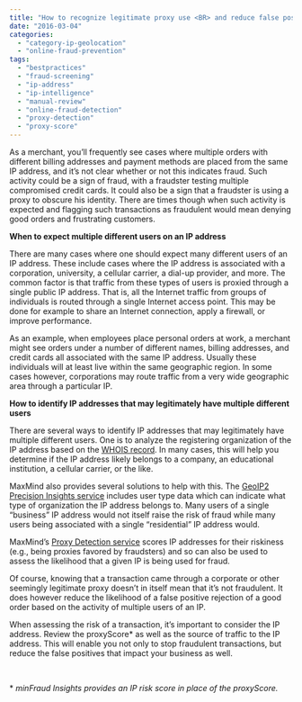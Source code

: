 ```yaml
---
title: "How to recognize legitimate proxy use <BR> and reduce false positives during order review"
date: "2016-03-04"
categories: 
  - "category-ip-geolocation"
  - "online-fraud-prevention"
tags: 
  - "bestpractices"
  - "fraud-screening"
  - "ip-address"
  - "ip-intelligence"
  - "manual-review"
  - "online-fraud-detection"
  - "proxy-detection"
  - "proxy-score"
---
```


As a merchant, you’ll frequently see cases where multiple orders with different billing addresses and payment methods are placed from the same IP address, and it’s not clear whether or not this indicates fraud. Such activity could be a sign of fraud, with a fraudster testing multiple compromised credit cards. It could also be a sign that a fraudster is using a proxy to obscure his identity. There are times though when such activity is expected and flagging such transactions as fraudulent would mean denying good orders and frustrating customers.

**When to expect multiple different users on an IP address**

There are many cases where one should expect many different users of an IP address. These include cases where the IP address is associated with a corporation, university, a cellular carrier, a dial-up provider, and more. The common factor is that traffic from these types of users is proxied through a single public IP address. That is, all the Internet traffic from groups of individuals is routed through a single Internet access point. This may be done for example to share an Internet connection, apply a firewall, or improve performance.

As an example, when employees place personal orders at work, a merchant might see orders under a number of different names, billing addresses, and credit cards all associated with the same IP address. Usually these individuals will at least live within the same geographic region. In some cases however, corporations may route traffic from a very wide geographic area through a particular IP.

**How to identify IP addresses that may legitimately have multiple different users**

There are several ways to identify IP addresses that may legitimately have multiple different users. One is to analyze the registering organization of the IP address based on the [WHOIS record](https://whois.arin.net/ui). In many cases, this will help you determine if the IP address likely belongs to a company, an educational institution, a cellular carrier, or the like.

MaxMind also provides several solutions to help with this. The [GeoIP2 Precision Insights service](https://www.maxmind.com/en/geoip2-precision-insights) includes user type data which can indicate what type of organization the IP address belongs to. Many users of a single “business” IP address would not itself raise the risk of fraud while many users being associated with a single “residential” IP address would.

MaxMind’s [Proxy Detection service](https://www.maxmind.com/en/proxy-detection-service) scores IP addresses for their riskiness (e.g., being proxies favored by fraudsters) and so can also be used to assess the likelihood that a given IP is being used for fraud.

Of course, knowing that a transaction came through a corporate or other seemingly legitimate proxy doesn’t in itself mean that it’s not fraudulent. It does however reduce the likelihood of a false positive rejection of a good order based on the activity of multiple users of an IP.

When assessing the risk of a transaction, it’s important to consider the IP address. Review the proxyScore\* as well as the source of traffic to the IP address. This will enable you not only to stop fraudulent transactions, but reduce the false positives that impact your business as well.

 

\* _minFraud Insights provides an IP risk score in place of the proxyScore._
